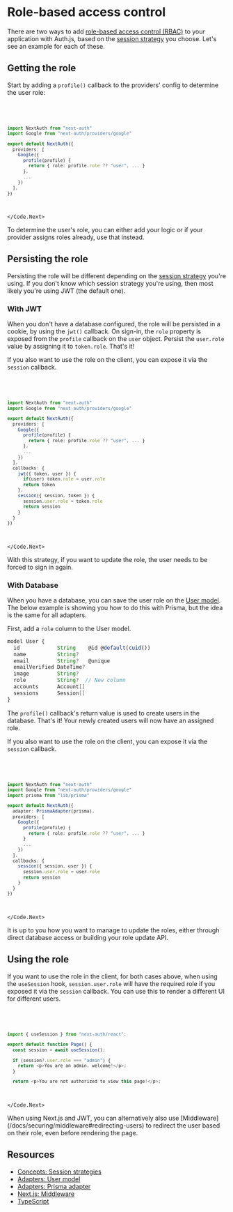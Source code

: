 
# Role-based access control

There are two ways to add [role-based access control (RBAC)](https://en.wikipedia.org/wiki/Role-based_access_control) to your application with Auth.js, based on the [session strategy](/concepts/session-strategies) you choose. Let's see an example for each of these.

## Getting the role

Start by adding a `profile()` callback to the providers' config to determine the user role:

<Code>
<Code.Next>

```ts filename="./auth.ts"
import NextAuth from "next-auth"
import Google from "next-auth/providers/google"

export default NextAuth({
  providers: [
    Google({
      profile(profile) {
        return { role: profile.role ?? "user", ... }
      },
      ...
    })
  ],
})
```

</Code.Next>
</Code>

<Callout>
  To determine the user's role, you can either add your logic or if your
  provider assigns roles already, use that instead.
</Callout>

## Persisting the role

Persisting the role will be different depending on the [session strategy](/concepts/session-strategies) you're using. If you don't know which session strategy you're using, then most likely you're using JWT (the default one).

### With JWT

When you don't have a database configured, the role will be persisted in a cookie, by using the `jwt()` callback. On sign-in, the `role` property is exposed from the `profile` callback on the `user` object. Persist the `user.role` value by assigning it to `token.role`. That's it!

If you also want to use the role on the client, you can expose it via the `session` callback.

<Code>
<Code.Next>

```ts filename="./auth.ts"
import NextAuth from "next-auth"
import Google from "next-auth/providers/google"

export default NextAuth({
  providers: [
    Google({
      profile(profile) {
        return { role: profile.role ?? "user", ... }
      },
      ...
    })
  ],
  callbacks: {
    jwt({ token, user }) {
      if(user) token.role = user.role
      return token
    },
    session({ session, token }) {
      session.user.role = token.role
      return session
    }
  }
})
```

</Code.Next>
</Code>

<Callout type="info">
  With this strategy, if you want to update the role, the user needs to be
  forced to sign in again.
</Callout>

### With Database

When you have a database, you can save the user role on the [User model](/reference/core/adapters#adapteruser). The below example is showing you how to do this with Prisma, but the idea is the same for all adapters.

First, add a `role` column to the User model.

```ts filename="/prisma/schema.prisma"
model User {
  id            String    @id @default(cuid())
  name          String?
  email         String?   @unique
  emailVerified DateTime?
  image         String?
  role          String?  // New column
  accounts      Account[]
  sessions      Session[]
}
```

The `profile()` callback's return value is used to create users in the database. That's it! Your newly created users will now have an assigned role.

If you also want to use the role on the client, you can expose it via the `session` callback.

<Code>
<Code.Next>

```ts filename="./auth.ts"
import NextAuth from "next-auth"
import Google from "next-auth/providers/google"
import prisma from "lib/prisma"

export default NextAuth({
  adapter: PrismaAdapter(prisma),
  providers: [
    Google({
      profile(profile) {
        return { role: profile.role ?? "user", ... }
      }
      ...
    })
  ],
  callbacks: {
    session({ session, user }) {
      session.user.role = user.role
      return session
    }
  }
})
```

</Code.Next>
</Code>

<Callout type="info">
  It is up to you how you want to manage to update the roles, either through
  direct database access or building your role update API.
</Callout>

## Using the role

If you want to use the role in the client, for both cases above, when using the `useSession` hook, `session.user.role` will have the required role if you exposed it via the `session` callback. You can use this to render a different UI for different users.

<Code>
<Code.Next>

```ts filename="./app/admin/page.tsx"
import { useSession } from "next-auth/react";

export default function Page() {
  const session = await useSession();

  if (session?.user.role === "admin") {
    return <p>You are an admin, welcome!</p>;
  }

  return <p>You are not authorized to view this page!</p>;
```

</Code.Next>
</Code>

<Callout>
  When using Next.js and JWT, you can alternatively also use
  [Middleware](/docs/securing/middleware#redirecting-users) to redirect the user
  based on their role, even before rendering the page.
</Callout>

## Resources

- [Concepts: Session strategies](/docs/session-management)
- [Adapters: User model](/docs/database#user-model)
- [Adapters: Prisma adapter](/reference/adapter/prisma)
- [Next.js: Middleware](/docs/securing/middleware)
- [TypeScript](/docs/typescript)

